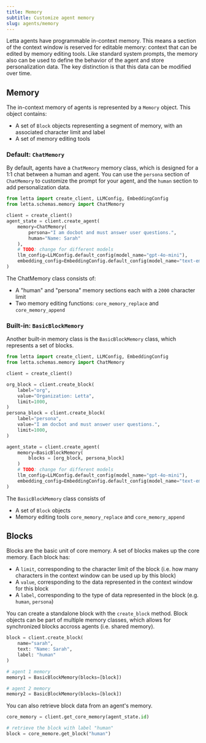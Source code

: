 ```yaml
---
title: Memory
subtitle: Customize agent memory
slug: agents/memory
---
```


Letta agents have programmable in-context memory. This means a section of the context window is reserved for editable memory: context that can be edited by memory editing tools. Like standard system prompts, the memory also can be used to define the behavior of the agent and store personalization data. The key distinction is that this data can be modified over time. 

## Memory 
The in-context memory of agents is represented by a `Memory` object. This object contains: 
* A set of `Block` objects representing a segment of memory, with an associated character limit and label 
* A set of memory editing tools

### Default: `ChatMemory` 
By default, agents have a `ChatMemory` memory class, which is designed for a 1:1 chat between a human and agent. You can use the `persona` section of `ChatMemory` to customize the prompt for your agent, and the `human` section to add personalization data.

```python
from letta import create_client, LLMConfig, EmbeddingConfig
from letta.schemas.memory import ChatMemory

client = create_client() 
agent_state = client.create_agent(
    memory=ChatMemory(
        persona="I am docbot and must answer user questions.", 
        human="Name: Sarah"
    ), 
    # TODO: change for different models
    llm_config=LLMConfig.default_config(model_name="gpt-4o-mini"),
    embedding_config=EmbeddingConfig.default_config(model_name="text-embedding-ada-002")
)
```
The ChatMemory class consists of:
* A "human" and "persona" memory sections each with a `2000` character limit
* Two memory editing functions: `core_memory_replace` and `core_memory_append`

### Built-in: `BasicBlockMemory` 
Another built-in memory class is the `BasicBlockMemory` class, which represents a set of blocks. 
```python
from letta import create_client, LLMConfig, EmbeddingConfig
from letta.schemas.memory import ChatMemory

client = create_client() 

org_block = client.create_block(
    label="org",
    value="Organization: Letta",
    limit=1000,
) 
persona_block = client.create_block(
    label="persona",
    value="I am docbot and must answer user questions.",
    limit=1000, 
)  

agent_state = client.create_agent(
    memory=BasicBlockMemory(
        blocks = [org_block, persona_block]
    )
    # TODO: change for different models
    llm_config=LLMConfig.default_config(model_name="gpt-4o-mini"),
    embedding_config=EmbeddingConfig.default_config(model_name="text-embedding-ada-002")
)
```
The `BasicBlockMemory` class consists of
* A set of `Block` objects
* Memory editing tools `core_memory_replace` and `core_memory_append`


## Blocks 
Blocks are the basic unit of core memory. A set of blocks makes up the core memory. Each block has: 
* A `limit`, corresponding to the character limit of the block (i.e. how many characters in the context window can be used up by this block)
* A `value`, corresponding to the data represented in the context window for this block 
* A `label`, corresponding to the type of data represented in the block (e.g. `human`, `persona`)
 
You can create a standalone block with the `create_block` method. Block objects can be part of multiple memory classes, which allows for synchronized blocks accross agents (i.e. shared memory).
```python
block = client.create_block(
    name="sarah", 
    text: "Name: Sarah", 
    label: "human"
)

# agent 1 memory
memory1 = BasicBlockMemory(blocks=[block])

# agent 2 memory
memory2 = BasicBlockMemory(blocks=[block])
```

You can also retrieve block data from an agent's memory. 
```python
core_memory = client.get_core_memory(agent_state.id)

# retrieve the block with label "human" 
block = core_memore.get_block("human")
```     

